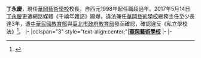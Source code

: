 <!-- 檔案不存在 [[File:D126373|缩略图]] -->
{{Infobox Officeholder
|name              = 丁永慶
|image             = http://cdn2.ettoday.net/images/126/d126373.jpg
|imagesize      = 200px
|order               =[[華岡藝術學校|華岡藝術學校]]<br>第8任校長
|term_start      = 1998年
|term_end        = 現任
|predecessor   = 唐自常
|successor     = 
|性別     = 女性
|出生日期 = 
|出生地點 = {{TWN}}
|居處     = {{ROC}}[[臺北市|臺北市]]
|專業     = [[教育|教育]]、[[藝術|藝術]]、[[行政管理|行政管理]]
|父母     = 
|配偶     = 
|伴侶     = 
|子女     = 
|親屬     = 
|國籍     = {{ROC}}
|信仰     = 
|學歷     = [[中國文化大學|中國文化大學]]音樂學系國樂組
|母校     = [[中國文化大學|中國文化大學]]
}}
{{infobox EPW
|educate=
*[[中國文化大學|中國文化大學]]音樂系主任
|past=
*[[國立臺灣藝術大學|國立臺灣藝術大學]]講師
*[[中國文化大學|中國文化大學]]助教
*[[中國文化大學|中國文化大學]]講師
*[[華岡藝術學校|華岡藝術學校]]教師
*[[華岡藝術學校|華岡藝術學校]]副主任
*[[華岡藝術學校|華岡藝術學校]]主任
*[[中學|中學]]教師
*[[國立空中大學|國立空中大學]]面授講師
*[[復興劇藝實驗學校|復興劇藝實驗學校]]劇樂科講師
}}
'''丁永慶'''，現任[[華岡藝術學校|華岡藝術學校]]校長，自西元1998年起任職超過{{Minus this year|1999}}年。2017年5月14日[[丁永慶|丁永慶]]更遭網路媒體《千禧年雜誌》踢爆，違法兼任[[華岡藝術學校|華岡藝術學校]]總務主任至少長達3年，遭[[中華民國教育部|中華民國教育部]]與[[臺北市政府教育局|臺北市政府教育局]]發函確認，確認違反《私立學校法》<ref>{{cite news |author=專案中心 |title=【獨家踢爆】校長擅兼總務主任至少3年 臺灣華岡藝術學校違法又被認證 |url=http://millenniummag.dudaone.com/20170514-1 |date=2017-05-14 |language=zh-tw |accessdate=2017-09-09 |archive-date=2017-09-09 |archive-url=https://web.archive.org/web/20170909233326/http://millenniummag.dudaone.com/20170514-1 |dead-url=no }}</ref>。
{{start box}}
{{s-edu}}
|-
|colspan="3" style="text-align:center;"|'''[[華岡藝術學校|華岡藝術學校]]'''
|-
{{s-before|[[唐自常|唐自常]]}}
{{s-title|[[華岡藝術學校|華岡藝術學校]]校長<br><small>第八任<br>西元1998年8月1日至今}}
{{s-after|現任}}
|-